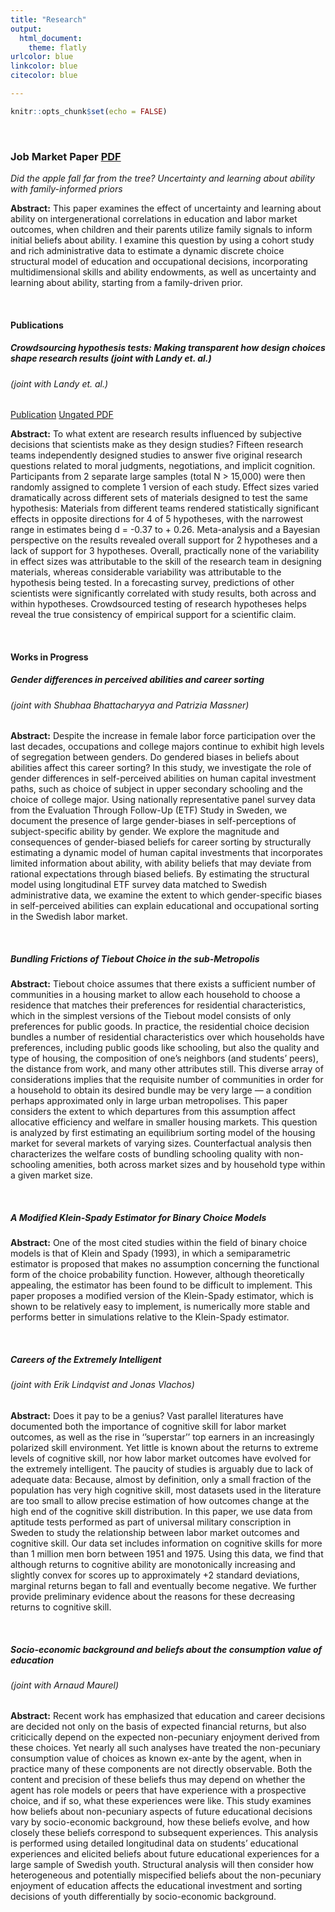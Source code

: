 ```yaml
---
title: "Research"
output:
  html_document:
    theme: flatly
urlcolor: blue
linkcolor: blue	
citecolor: blue

---
```


```r
knitr::opts_chunk$set(echo = FALSE)
```
  
<br />
  
### **Job Market Paper** <a class="btn btn-primary" href="https://andrewproctor.github.io/assets/JMP_AndrewProctor.pdf" role="button">PDF</a> 
  
*Did the apple fall far from the tree?
  Uncertainty and learning about ability with family-informed priors* 

**Abstract:**
This paper examines the effect of uncertainty and learning about ability on 
intergenerational correlations in education and labor market outcomes, when children and
their parents utilize family signals to inform initial beliefs about ability. I examine
this question by using a cohort study and rich administrative data to estimate
a dynamic discrete choice structural model of education and occupational decisions,
incorporating multidimensional skills and ability endowments, as well as uncertainty
and learning about ability, starting from a family-driven prior.

<br />

#### **Publications**

##### *Crowdsourcing hypothesis tests: Making transparent how design choices shape research results* (joint with Landy et. al.)
###### (joint with Landy et. al.)


<a class="btn btn-primary" href="https://psycnet.apa.org/doiLanding?doi=10.1037%2Fbul0000220" role="button">Publication</a> 
<a class="btn btn-primary" href="https://andrewproctor.github.io/assets/Landy-et-al.-2020-PsychologicalBulletin.pdf" role="button">Ungated PDF</a> 

**Abstract:**
To what extent are research results influenced by subjective decisions that scientists make as they design studies? Fifteen research teams independently designed studies to answer five original research questions related to moral judgments, negotiations, and implicit cognition. Participants from 2 separate large samples (total N > 15,000) were then randomly assigned to complete 1 version of each study. Effect sizes varied dramatically across different sets of materials designed to test the same hypothesis: Materials from different teams rendered statistically significant effects in opposite directions for 4 of 5 hypotheses, with the narrowest range in estimates being d = -0.37 to + 0.26. Meta-analysis and a Bayesian perspective on the results revealed overall support for 2 hypotheses and a lack of support for 3 hypotheses. Overall, practically none of the variability in effect sizes was attributable to the skill of the research team in designing materials, whereas considerable variability was attributable to the hypothesis being tested. In a forecasting survey, predictions of other scientists were significantly correlated with study results, both across and within hypotheses. Crowdsourced testing of research hypotheses helps reveal the true consistency of empirical support for a scientific claim.

<br />

#### **Works in Progress** <br />

##### *Gender differences in perceived abilities and career sorting* 
###### (joint with Shubhaa Bhattacharyya and Patrizia Massner)


**Abstract:**
Despite the increase in female labor force participation over the last decades,
occupations and college majors continue to exhibit high levels of segregation
between genders. Do gendered biases in beliefs about abilities affect this career
sorting? In this study, we investigate the role of gender differences
in self-perceived abilities on human capital investment paths, such as choice of
subject in upper secondary schooling and the choice of college major. Using
nationally representative panel survey data from the Evaluation Through Follow-Up
(ETF) Study in Sweden, we document the presence of large gender-biases in 
self-perceptions of subject-specific ability by gender.  We explore the magnitude and 
consequences of gender-biased beliefs for career sorting by structurally estimating a 
dynamic model of human capital investments that incorporates limited information about ability, 
with ability beliefs that may deviate from rational expectations through biased beliefs. 
By estimating the structural model using longitudinal ETF survey data matched to Swedish 
administrative data, we examine the extent to which gender-specific biases in self-perceived 
abilities can explain educational and occupational sorting in the Swedish labor market.

<br />

##### *Bundling Frictions of Tiebout Choice in the sub-Metropolis * 

**Abstract:**
Tiebout choice assumes that there exists a sufficient number of communities in a housing market to allow each household to choose a residence that matches their preferences for residential characteristics, which in the simplest versions of the Tiebout model consists of only preferences for public goods. In practice, the residential choice decision bundles a number of residential characteristics over which households have preferences, including public goods like schooling, but also the quality and type of housing, the composition of one's neighbors (and students' peers), the distance from work, and many other attributes still. This diverse array of considerations implies that the requisite number of communities in order for a household to obtain its desired bundle may be very large --- a condition perhaps approximated only in large urban metropolises. This paper considers the extent to which departures from this assumption affect allocative efficiency and welfare in smaller housing markets. This question is analyzed by first estimating an equilibrium sorting model of the housing market for several markets of varying sizes. Counterfactual analysis then characterizes the welfare costs of bundling schooling quality with non-schooling amenities, both across market sizes and by household type within a given market size. 

<br />

##### *A Modified Klein-Spady Estimator for Binary Choice Models* 
  
**Abstract:**
One of the most cited studies within the field of binary choice models is that of Klein 
and Spady (1993), in which a semiparametric estimator is proposed that makes
no assumption concerning the functional form of the choice probability function.
However, although theoretically appealing, the estimator has been found to be 
difficult to implement. This paper proposes a modified version of the Klein-Spady
estimator, which is shown to be relatively easy to implement, is numerically more
stable and performs better in simulations relative to the Klein-Spady estimator.

<br />

##### *Careers of the Extremely Intelligent* 
###### (joint with Erik Lindqvist and Jonas Vlachos)

**Abstract:**
Does it pay to be a genius? Vast parallel literatures have documented both the importance of cognitive skill for labor market outcomes, as well as the rise in ''superstar'' top earners in an increasingly polarized skill environment. Yet little is known about the returns to extreme levels of cognitive skill, nor how labor market outcomes have evolved for the extremely intelligent.  The paucity of studies is arguably due to lack of adequate data: Because, almost by definition, only a small fraction of the population has very high cognitive skill, most datasets used in the literature are too small to allow precise estimation of how outcomes change at the high end of the cognitive skill distribution. In this paper, we use data from aptitude tests performed as part of universal military conscription in Sweden to study the relationship between labor market outcomes and cognitive skill.  Our data set includes information on cognitive skills for more than 1 million men born between 1951 and 1975. Using this data, we find that although returns to cognitive ability are monotonically increasing and slightly convex for scores up to approximately +2 standard deviations, marginal returns began to fall and eventually become negative. We further provide preliminary evidence about the reasons for these decreasing returns to cognitive skill. 

<br />

##### *Socio-economic background and beliefs about the consumption value of education* 
###### (joint with Arnaud Maurel)

**Abstract:**
Recent work has emphasized that education and career decisions are decided not only on the basis of
expected financial returns, but also criticically depend on the expected non-pecuniary enjoyment derived 
from these choices. Yet nearly all such analyses have treated the non-pecuniary consumption value of choices
as known ex-ante by the agent, when in practice many of these components are not directly observable. Both the content and precision of these beliefs thus may depend on whether the agent has role models or peers
that have experience with a prospective choice, and if so, what these experiences were like. This study examines how  beliefs about non-pecuniary aspects of future educational decisions vary by socio-economic background, how these beliefs evolve, and how closely these beliefs correspond to subsequent experiences. This analysis is performed using detailed longitudinal data on students' educational experiences and elicited beliefs about future educational experiences for a large sample of Swedish youth. Structural analysis will then consider how heterogeneous and potentially mispecified beliefs about the non-pecuniary enjoyment of education affects the educational investment and sorting decisions of youth differentially by socio-economic background.